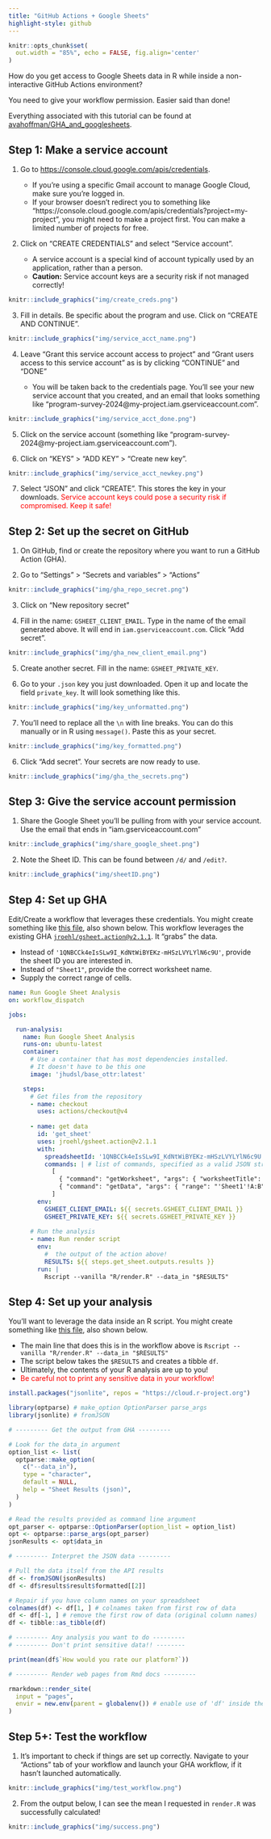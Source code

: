 ```yaml
---
title: "GitHub Actions + Google Sheets"
highlight-style: github
---
```


```r
knitr::opts_chunk$set(
  out.width = "85%", echo = FALSE, fig.align='center'
)
```

How do you get access to Google Sheets data in R while inside a non-interactive GitHub Actions environment?

You need to give your workflow permission. Easier said than done!

Everything associated with this tutorial can be found at [avahoffman/GHA_and_googlesheets](https://github.com/avahoffman/GHA_and_googlesheets).

## Step 1: Make a service account

1. Go to [https://console.cloud.google.com/apis/credentials](https://console.cloud.google.com/apis/credentials). 

    - If you're using a specific Gmail account to manage Google Cloud, make sure you're logged in.
    - If your browser doesn't redirect you to something like "https://console.cloud.google.com/apis/credentials?project=my-project", you might need to make a project first. You can make a limited number of projects for free.

2. Click on "CREATE CREDENTIALS" and select "Service account".

    - A service account is a special kind of account typically used by an application, rather than a person.
    - **Caution:** Service account keys are a security risk if not managed correctly!

```r
knitr::include_graphics("img/create_creds.png")
```

3. Fill in details. Be specific about the program and use. Click on "CREATE AND CONTINUE".

```r
knitr::include_graphics("img/service_acct_name.png")
```

4. Leave "Grant this service account access to project" and "Grant users access to this service account" as is by clicking "CONTINUE" and "DONE"

    - You will be taken back to the credentials page. You'll see your new service account that you created, and an email that looks something like "program-survey-2024@my-project.iam.gserviceaccount.com".

```r
knitr::include_graphics("img/service_acct_done.png")
```

5. Click on the service account (something like "program-survey-2024@my-project.iam.gserviceaccount.com").

6. Click on "KEYS" > "ADD KEY" > "Create new key".

```r
knitr::include_graphics("img/service_acct_newkey.png")
```

7. Select "JSON" and click "CREATE". This stores the key in your downloads. <span style="color:red;">Service account keys could pose a security risk if compromised. Keep it safe!</span>

## Step 2: Set up the secret on GitHub

1. On GitHub, find or create the repository where you want to run a GitHub Action (GHA). 

2. Go to "Settings" > "Secrets and variables" > "Actions"

```r
knitr::include_graphics("img/gha_repo_secret.png")
```

3. Click on "New repository secret"

4. Fill in the name: `GSHEET_CLIENT_EMAIL`. Type in the name of the email generated above. It will end in `iam.gserviceaccount.com`. Click "Add secret".

```r
knitr::include_graphics("img/gha_new_client_email.png")
```

5. Create another secret. Fill in the name: `GSHEET_PRIVATE_KEY`. 

6. Go to your `.json` key you just downloaded. Open it up and locate the field `private_key`. It will look something like this.

```r
knitr::include_graphics("img/key_unformatted.png")
```

7. You'll need to replace all the `\n` with line breaks. You can do this manually or in R using `message()`. Paste this as your secret.

```r
knitr::include_graphics("img/key_formatted.png")
```

6. Click "Add secret". Your secrets are now ready to use.

```r
knitr::include_graphics("img/gha_the_secrets.png")
```

## Step 3: Give the service account permission

1. Share the Google Sheet you'll be pulling from with your service account. Use the email that ends in "iam.gserviceaccount.com"

```r
knitr::include_graphics("img/share_google_sheet.png")
```

2. Note the Sheet ID. This can be found between `/d/` and `/edit?`.

```r
knitr::include_graphics("img/sheetID.png")
```

## Step 4: Set up GHA

Edit/Create a workflow that leverages these credentials. You might create something like [this file](https://github.com/avahoffman/GHA_and_googlesheets/blob/main/.github/workflows/run_analysis.yml), also shown below. This workflow leverages the existing GHA [`jroehl/gsheet.action@v2.1.1`](https://github.com/marketplace/actions/gsheet-action). It "grabs" the data.

- Instead of `'1QNBCCk4eIsSLw9I_KdNtWiBYEKz-mHSzLVYLYlN6c9U'`, provide the sheet ID you are interested in.
- Instead of `"Sheet1"`, provide the correct worksheet name.
- Supply the correct range of cells.

```.yaml
name: Run Google Sheet Analysis
on: workflow_dispatch

jobs:

  run-analysis:
    name: Run Google Sheet Analysis
    runs-on: ubuntu-latest
    container:
      # Use a container that has most dependencies installed.
      # It doesn't have to be this one
      image: 'jhudsl/base_ottr:latest'

    steps:
      # Get files from the repository
      - name: checkout
        uses: actions/checkout@v4
        
      - name: get data
        id: 'get_sheet'
        uses: jroehl/gsheet.action@v2.1.1
        with:
          spreadsheetId: '1QNBCCk4eIsSLw9I_KdNtWiBYEKz-mHSzLVYLYlN6c9U' # Specific Google Sheet URL
          commands: | # list of commands, specified as a valid JSON string
            [
              { "command": "getWorksheet", "args": { "worksheetTitle": "Sheet1" }},
              { "command": "getData", "args": { "range": "'Sheet1'!A:B" } }
            ]
        env:
          GSHEET_CLIENT_EMAIL: ${{ secrets.GSHEET_CLIENT_EMAIL }}
          GSHEET_PRIVATE_KEY: ${{ secrets.GSHEET_PRIVATE_KEY }}
        
      # Run the analysis
      - name: Run render script
        env:
          #  the output of the action above!
          RESULTS: ${{ steps.get_sheet.outputs.results }}
        run: |
          Rscript --vanilla "R/render.R" --data_in "$RESULTS"
```

## Step 4: Set up your analysis

You'll want to leverage the data inside an R script. You might create something like [this file](https://github.com/avahoffman/GHA_and_googlesheets/blob/main/R/render.R), also shown below.

- The main line that does this is in the workflow above is `Rscript --vanilla "R/render.R" --data_in "$RESULTS"`
- The script below takes the `$RESULTS` and creates a tibble `df`.
- Ultimately, the contents of your R analysis are up to you!
- <span style="color:red;">Be careful not to print any sensitive data in your workflow!</span>
    
```r
install.packages("jsonlite", repos = "https://cloud.r-project.org")

library(optparse) # make_option OptionParser parse_args
library(jsonlite) # fromJSON

# --------- Get the output from GHA ---------

# Look for the data_in argument
option_list <- list(
  optparse::make_option(
    c("--data_in"),
    type = "character",
    default = NULL,
    help = "Sheet Results (json)",
  )
)

# Read the results provided as command line argument
opt_parser <- optparse::OptionParser(option_list = option_list)
opt <- optparse::parse_args(opt_parser)
jsonResults <- opt$data_in

# --------- Interpret the JSON data ---------

# Pull the data itself from the API results
df <- fromJSON(jsonResults)
df <- df$results$result$formatted[[2]]

# Repair if you have column names on your spreadsheet
colnames(df) <- df[1, ] # colnames taken from first row of data
df <- df[-1, ] # remove the first row of data (original column names)
df <- tibble::as_tibble(df)

# --------- Any analysis you want to do ---------
# --------- Don't print sensitive data!! --------

print(mean(df$`How would you rate our platform?`))

# --------- Render web pages from Rmd docs ---------

rmarkdown::render_site(
  input = "pages",
  envir = new.env(parent = globalenv()) # enable use of 'df' inside the Rmd being rendered
) 
```
    

## Step 5+: Test the workflow

1. It's important to check if things are set up correctly. Navigate to your "Actions" tab of your workflow and launch your GHA workflow, if it hasn't launched automatically.

```r
knitr::include_graphics("img/test_workflow.png")
```

2. From the output below, I can see the mean I requested in `render.R` was successfully calculated!

```r
knitr::include_graphics("img/success.png")
```
